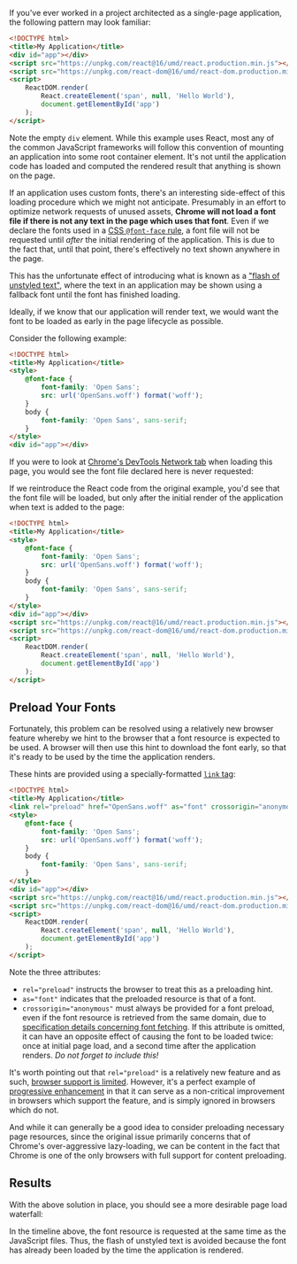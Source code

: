 
If you've ever worked in a project architected as a single-page application, the following pattern may look familiar:

```html
<!DOCTYPE html>
<title>My Application</title>
<div id="app"></div>
<script src="https://unpkg.com/react@16/umd/react.production.min.js"></script>
<script src="https://unpkg.com/react-dom@16/umd/react-dom.production.min.js"></script>
<script>
	ReactDOM.render(
		React.createElement('span', null, 'Hello World'),
		document.getElementById('app')
	);
</script>
```

Note the empty `div` element. While this example uses React, most any of the common JavaScript frameworks will follow this convention of mounting an application into some root container element. It's not until the application code has loaded and computed the rendered result that anything is shown on the page.

If an application uses custom fonts, there's an interesting side-effect of this loading procedure which we might not anticipate. Presumably in an effort to optimize network requests of unused assets, **Chrome will not load a font file if there is not any text in the page which uses that font**. Even if we declare the fonts used in a [CSS `@font-face` rule](https://developer.mozilla.org/en-US/docs/Web/CSS/@font-face), a font file will not be requested until _after_ the initial rendering of the application. This is due to the fact that, until that point, there's effectively no text shown anywhere in the page.

This has the unfortunate effect of introducing what is known as a ["flash of unstyled text"](https://en.wikipedia.org/wiki/Flash_of_unstyled_content), where the text in an application may be shown using a fallback font until the font has finished loading.

Ideally, if we know that our application will render text, we would want the font to be loaded as early in the page lifecycle as possible.

Consider the following example:

```html
<!DOCTYPE html>
<title>My Application</title>
<style>
	@font-face {
		font-family: 'Open Sans';
		src: url('OpenSans.woff') format('woff');
	}
	body {
		font-family: 'Open Sans', sans-serif;
	}
</style>
<div id="app"></div>
```

If you were to look at [Chrome's DevTools Network tab](https://developers.google.com/web/tools/chrome-devtools/network) when loading this page, you would see the font file declared here is never requested:

<ClickableImage
	src="https://andrewmduthie.files.wordpress.com/2019/12/screen-shot-2019-12-22-at-3.14.15-pm.png"
	width={1024}
	height={656}
	alt="Chrome network tab"
/>

If we reintroduce the React code from the original example, you'd see that the font file will be loaded, but only after the initial render of the application when text is added to the page:

```html
<!DOCTYPE html>
<title>My Application</title>
<style>
	@font-face {
		font-family: 'Open Sans';
		src: url('OpenSans.woff') format('woff');
	}
	body {
		font-family: 'Open Sans', sans-serif;
	}
</style>
<div id="app"></div>
<script src="https://unpkg.com/react@16/umd/react.production.min.js"></script>
<script src="https://unpkg.com/react-dom@16/umd/react-dom.production.min.js"></script>
<script>
	ReactDOM.render(
		React.createElement('span', null, 'Hello World'),
		document.getElementById('app')
	);
</script>
```

<ClickableImage
	src="https://andrewmduthie.files.wordpress.com/2019/12/pasted_image_12_22_19__3_18_pm-1.png"
	width={1024}
	height={669}
	alt="Network tab waterfall before"
/>

## Preload Your Fonts

Fortunately, this problem can be resolved using a relatively new browser feature whereby we hint to the browser that a font resource is expected to be used. A browser will then use this hint to download the font early, so that it's ready to be used by the time the application renders.

These hints are provided using a specially-formatted [`link` tag](https://developer.mozilla.org/en-US/docs/Web/HTML/Preloading_content):

```html
<!DOCTYPE html>
<title>My Application</title>
<link rel="preload" href="OpenSans.woff" as="font" crossorigin="anonymous" />
<style>
	@font-face {
		font-family: 'Open Sans';
		src: url('OpenSans.woff') format('woff');
	}
	body {
		font-family: 'Open Sans', sans-serif;
	}
</style>
<div id="app"></div>
<script src="https://unpkg.com/react@16/umd/react.production.min.js"></script>
<script src="https://unpkg.com/react-dom@16/umd/react-dom.production.min.js"></script>
<script>
	ReactDOM.render(
		React.createElement('span', null, 'Hello World'),
		document.getElementById('app')
	);
</script>
```

Note the three attributes:

- `rel="preload"` instructs the browser to treat this as a preloading hint.
- `as="font"` indicates that the preloaded resource is that of a font.
- `crossorigin="anonymous"` must always be provided for a font preload, even if the font resource is retrieved from the same domain, due to [specification details concerning font fetching](https://drafts.csswg.org/css-fonts/#font-fetching-requirements). If this attribute is omitted, it can have an opposite effect of causing the font to be loaded twice: once at initial page load, and a second time after the application renders. _Do not forget to include this!_

It's worth pointing out that `rel="preload"` is a relatively new feature and as such, [browser support is limited](https://caniuse.com/#feat=link-rel-preload). However, it's a perfect example of [progressive enhancement](https://developer.mozilla.org/en-US/docs/Glossary/Progressive_Enhancement) in that it can serve as a non-critical improvement in browsers which support the feature, and is simply ignored in browsers which do not.

And while it can generally be a good idea to consider preloading necessary page resources, since the original issue primarily concerns that of Chrome's over-aggressive lazy-loading, we can be content in the fact that Chrome is one of the only browsers with full support for content preloading.

## Results

With the above solution in place, you should see a more desirable page load waterfall:

<ClickableImage
	src="https://andrewmduthie.files.wordpress.com/2019/12/pasted_image_12_22_19__4_54_pm.png"
	width={1024}
	height={626}
	alt="Font preload page load waterfall"
/>

In the timeline above, the font resource is requested at the same time as the JavaScript files. Thus, the flash of unstyled text is avoided because the font has already been loaded by the time the application is rendered.
